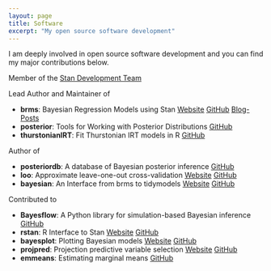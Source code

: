 ```yaml
---
layout: page
title: Software
excerpt: "My open source software development"
---
```


I am deeply involved in open source software development and you can find my major contributions below.

Member of the [Stan Development Team](https://mc-stan.org/)

Lead Author and Maintainer of

- **brms**: Bayesian Regression Models using Stan [Website](https://paul-buerkner.github.io/brms) [GitHub](https://github.com/paul-buerkner/brms) [Blog-Posts](../data/brms-blogposts.html)
- **posterior**: Tools for Working with Posterior Distributions [GitHub](https://github.com/jgabry/posterior)
- **thurstonianIRT**: Fit Thurstonian IRT models in R [GitHub](https://github.com/paul-buerkner/thurstonianIRT)

Author of

- **posteriordb**: A database of Bayesian posterior inference [GitHub](https://github.com/stan-dev/posteriordb)
- **loo**: Approximate leave-one-out cross-validation [Website](https://mc-stan.org/loo) [GitHub](https://github.com/stan-dev/loo)
- **bayesian**: An Interface from brms to tidymodels [Website](https://hsbadr.github.io/bayesian/) [GitHub](https://github.com/hsbadr/bayesian)

Contributed to

- **Bayesflow**: A Python library for simulation-based Bayesian inference [GitHub](https://github.com/stefanradev93/BayesFlow)
- **rstan**: R Interface to Stan [Website](https://mc-stan.org/rstan) [GitHub](https://github.com/stan-dev/rstan)
- **bayesplot**: Plotting Bayesian models [Website](https://mc-stan.org/bayesplot) [GitHub](https://github.com/stan-dev/bayesplot)
- **projpred**: Projection predictive variable selection [Website](https://mc-stan.org/projpred) [GitHub](https://github.com/stan-dev/projpred)
- **emmeans**: Estimating marginal means [GitHub](https://github.com/rvlenth/emmeans)

